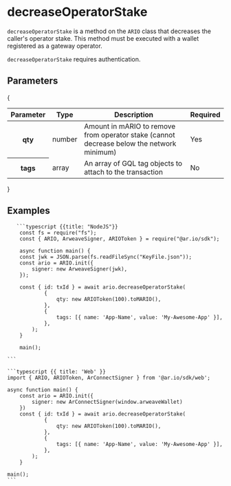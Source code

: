 
<HeroPattern />

# decreaseOperatorStake

`decreaseOperatorStake` is a method on the `ARIO` class that decreases the caller's operator stake. This method must be executed with a wallet registered as a gateway operator.

`decreaseOperatorStake` requires authentication.

## Parameters

{

<div style={{ textAlign: 'center' }}>
  <table className="inline-table">
    <thead>
      <tr>
        <th>Parameter</th>
        <th>Type</th>
        <th>Description</th>
        <th>Required</th>
      </tr>
    </thead>
    <tbody>
      <tr>
        <th>qty</th>
        <td>number</td>
        <td>Amount in mARIO to remove from operator stake (cannot decrease below the network minimum)</td>
        <td>Yes</td>
      </tr>
      <tr>
        <th>tags</th>
        <td>array</td>
        <td>An array of GQL tag objects to attach to the transaction</td>
        <td>No</td>
      </tr>
    </tbody>
  </table>
</div>
}

## Examples

<CodeGroup title="decreaseOperatorStake">

       ```typescript {{title: "NodeJS"}}
        const fs = require("fs");
        const { ARIO, ArweaveSigner, ARIOToken } = require("@ar.io/sdk");

        async function main() {
        const jwk = JSON.parse(fs.readFileSync("KeyFile.json"));
        const ario = ARIO.init({
            signer: new ArweaveSigner(jwk),
        });

        const { id: txId } = await ario.decreaseOperatorStake(
                {
                    qty: new ARIOToken(100).toMARIO(),
                },
                {
                    tags: [{ name: 'App-Name', value: 'My-Awesome-App' }],
                },
            );
        }

        main();

    ```

    ```typescript {{ title: 'Web' }}
    import { ARIO, ARIOToken, ArConnectSigner } from '@ar.io/sdk/web';

    async function main() {
        const ario = ARIO.init({
            signer: new ArConnectSigner(window.arweaveWallet)
        })
        const { id: txId } = await ario.decreaseOperatorStake(
                {
                    qty: new ARIOToken(100).toMARIO(),
                },
                {
                    tags: [{ name: 'App-Name', value: 'My-Awesome-App' }],
                },
            );
        }

    main();
    ```

</CodeGroup>

